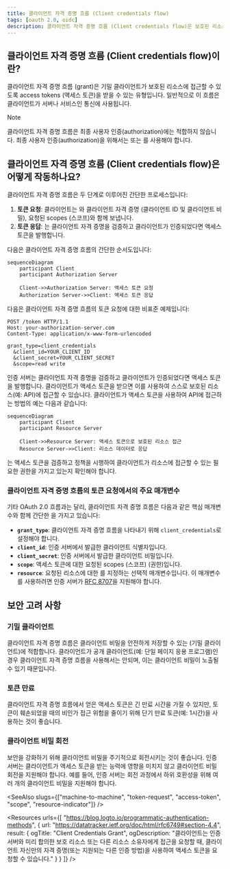```yaml
---
title: 클라이언트 자격 증명 흐름 (Client credentials flow)
tags: [oauth 2.0, oidc]
description: 클라이언트 자격 증명 흐름 (Client credentials flow)은 보호된 리소스에 접근할 수 있도록 기밀 클라이언트가 access tokens (액세스 토큰)을 받도록 허용하는 OAuth 2.0 grant (OAuth 2.0 인증 수단) 유형입니다. 이는 machine-to-machine (서버-서버) 통신에 적합합니다.
---
```


## 클라이언트 자격 증명 흐름 (Client credentials flow)이란?

클라이언트 자격 증명 흐름 (grant)은 기밀 클라이언트가 보호된 리소스에 접근할 수 있도록 <Ref slug="access-token">access tokens (액세스 토큰)</Ref>을 받을 수 있는 <Ref slug="oauth-2.0-grant" /> 유형입니다. 일반적으로 이 흐름은 클라이언트가 서버나 서비스인 <Ref slug="machine-to-machine" /> 통신에 사용됩니다.

> [!Note]
> 클라이언트 자격 증명 흐름은 최종 사용자 인증(authorization)에는 적합하지 않습니다. 최종 사용자 인증(authorization)을 위해서는 <Ref slug="authentication-request" /> 또는 <Ref slug="authorization-request" />를 사용해야 합니다.

## 클라이언트 자격 증명 흐름 (Client credentials flow)은 어떻게 작동하나요?

클라이언트 자격 증명 흐름은 두 단계로 이루어진 간단한 프로세스입니다:

1. **토큰 요청**: 클라이언트는 <Ref slug="token-request" />와 클라이언트 자격 증명 (클라이언트 ID 및 클라이언트 비밀), 요청된 <Ref slug="scope">scopes (스코프)</Ref>와 함께 보냅니다.
2. **토큰 응답**: <Ref slug="authorization-server" />는 클라이언트 자격 증명을 검증하고 클라이언트가 인증되었다면 액세스 토큰을 발행합니다.

다음은 클라이언트 자격 증명 흐름의 간단한 순서도입니다:

```mermaid
sequenceDiagram
    participant Client
    participant Authorization Server

    Client->>Authorization Server: 액세스 토큰 요청
    Authorization Server->>Client: 액세스 토큰 응답
```

다음은 클라이언트 자격 증명 흐름의 토큰 요청에 대한 비표준 예제입니다:

```http
POST /token HTTP/1.1
Host: your-authorization-server.com
Content-Type: application/x-www-form-urlencoded

grant_type=client_credentials
  &client_id=YOUR_CLIENT_ID
  &client_secret=YOUR_CLIENT_SECRET
  &scope=read write
```

인증 서버는 클라이언트 자격 증명을 검증하고 클라이언트가 인증되었다면 액세스 토큰을 발행합니다. 클라이언트가 액세스 토큰을 받으면 이를 사용하여 스스로 보호된 리소스(예: API)에 접근할 수 있습니다. 클라이언트가 액세스 토큰을 사용하여 API에 접근하는 방법의 예는 다음과 같습니다:

```mermaid
sequenceDiagram
    participant Client
    participant Resource Server

    Client->>Resource Server: 액세스 토큰으로 보호된 리소스 접근
    Resource Server->>Client: 리소스 데이터로 응답
```

<Ref slug="resource-server" />는 액세스 토큰을 검증하고 <Ref slug="access-control" /> 정책을 시행하여 클라이언트가 리소스에 접근할 수 있는 필요한 권한을 가지고 있는지 확인해야 합니다.

### 클라이언트 자격 증명 흐름의 토큰 요청에서의 주요 매개변수

기타 OAuth 2.0 흐름과는 달리, 클라이언트 자격 증명 흐름은 다음과 같은 핵심 매개변수와 함께 간단한 <Ref slug="token-request" />을 가지고 있습니다:

- **`grant_type`**: 클라이언트 자격 증명 흐름을 나타내기 위해 `client_credentials`로 설정해야 합니다.
- **`client_id`**: 인증 서버에서 발급한 클라이언트 식별자입니다.
- **`client_secret`**: 인증 서버에서 발급한 클라이언트 비밀입니다.
- **`scope`**: 액세스 토큰에 대한 요청된 <Ref slug="scope">scopes (스코프)</Ref> (권한)입니다.
- **`resource`**: 요청된 리소스에 대한 <Ref slug="resource-indicator" />를 지정하는 선택적 매개변수입니다. 이 매개변수를 사용하려면 인증 서버가 [RFC 8707](https://datatracker.ietf.org/doc/html/rfc8707)을 지원해야 합니다.

## 보안 고려 사항

### 기밀 클라이언트

클라이언트 자격 증명 흐름은 클라이언트 비밀을 안전하게 저장할 수 있는 <Ref slug="client" headingId="confidential-clients" /> (기밀 클라이언트)에 적합합니다. 클라이언트가 공개 클라이언트(예: 단일 페이지 응용 프로그램)인 경우 클라이언트 자격 증명 흐름을 사용해서는 안되며, 이는 클라이언트 비밀이 노출될 수 있기 때문입니다.

### 토큰 만료

클라이언트 자격 증명 흐름에서 얻은 액세스 토큰은 긴 만료 시간을 가질 수 있지만, 토큰이 훼손되었을 때의 비인가 접근 위험을 줄이기 위해 단기 만료 토큰(예: 1시간)을 사용하는 것이 좋습니다.

### 클라이언트 비밀 회전

보안을 강화하기 위해 클라이언트 비밀을 주기적으로 회전시키는 것이 좋습니다. 인증 서버는 클라이언트가 액세스 토큰을 받는 능력에 영향을 미치지 않고 클라이언트 비밀 회전을 지원해야 합니다. 예를 들어, 인증 서버는 회전 과정에서 하위 호환성을 위해 여러 개의 클라이언트 비밀을 지원해야 합니다.

<SeeAlso slugs={["machine-to-machine", "token-request", "access-token", "scope", "resource-indicator"]} />

<Resources
  urls={[
    "https://blog.logto.io/programmatic-authentication-methods",
    { 
      url: "https://datatracker.ietf.org/doc/html/rfc6749#section-4.4",
      result: {
        ogTitle: "Client Credentials Grant",
        ogDescription: "클라이언트는 인증 서버와 미리 합의한 보호 리소스 또는 다른 리소스 소유자에게 접근을 요청할 때, 클라이언트 자신만의 자격 증명(또는 지원되는 다른 인증 방법)을 사용하여 액세스 토큰을 요청할 수 있습니다."
      }
    }
  ]}
/>
